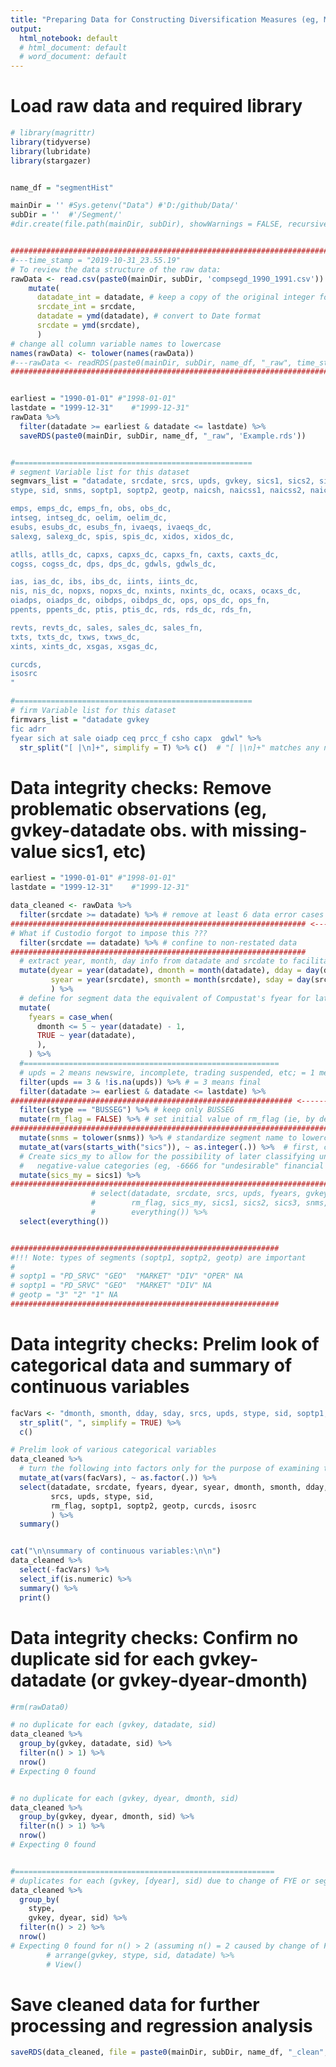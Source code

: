 ```yaml
---
title: "Preparing Data for Constructing Diversification Measures (eg, MS = 1 if a multiple-segment firm)"
output:
  html_notebook: default
  # html_document: default
  # word_document: default
---
```



# Load raw data and required library
```r

# library(magrittr)
library(tidyverse)
library(lubridate)
library(stargazer)


name_df = "segmentHist"

mainDir = '' #Sys.getenv("Data") #'D:/github/Data/'
subDir = ''  #'/Segment/'
#dir.create(file.path(mainDir, subDir), showWarnings = FALSE, recursive = TRUE)


###################################################################################
#---time_stamp = "2019-10-31_23.55.19"
# To review the data structure of the raw data:
rawData <- read.csv(paste0(mainDir, subDir, 'compsegd_1990_1991.csv')) %>% 
    mutate(
      datadate_int = datadate, # keep a copy of the original integer format
      srcdate_int = srcdate,
      datadate = ymd(datadate), # convert to Date format
      srcdate = ymd(srcdate),
      )
# change all column variable names to lowercase
names(rawData) <- tolower(names(rawData))
#---rawData <- readRDS(paste0(mainDir, subDir, name_df, "_raw", time_stamp, '.rds')) 
###################################################################################


earliest = "1990-01-01" #"1998-01-01" 
lastdate = "1999-12-31"    #"1999-12-31"
rawData %>% 
  filter(datadate >= earliest & datadate <= lastdate) %>% 
  saveRDS(paste0(mainDir, subDir, name_df, "_raw", 'Example.rds'))


#=====================================================
# segment Variable list for this dataset
segmvars_list = "datadate, srcdate, srcs, upds, gvkey, sics1, sics2, sics3, 
stype, sid, snms, soptp1, soptp2, geotp, naicsh, naicss1, naicss2, naicss3,

emps, emps_dc, emps_fn, obs, obs_dc, 
intseg, intseg_dc, oelim, oelim_dc, 
esubs, esubs_dc, esubs_fn, ivaeqs, ivaeqs_dc, 
salexg, salexg_dc, spis, spis_dc, xidos, xidos_dc, 

atlls, atlls_dc, capxs, capxs_dc, capxs_fn, caxts, caxts_dc, 
cogss, cogss_dc, dps, dps_dc, gdwls, gdwls_dc, 

ias, ias_dc, ibs, ibs_dc, iints, iints_dc, 
nis, nis_dc, nopxs, nopxs_dc, nxints, nxints_dc, ocaxs, ocaxs_dc, 
oiadps, oiadps_dc, oibdps, oibdps_dc, ops, ops_dc, ops_fn, 
ppents, ppents_dc, ptis, ptis_dc, rds, rds_dc, rds_fn, 

revts, revts_dc, sales, sales_dc, sales_fn,  
txts, txts_dc, txws, txws_dc, 
xints, xints_dc, xsgas, xsgas_dc, 

curcds, 
isosrc 
"  

#=====================================================
# firm Variable list for this dataset
firmvars_list = "datadate gvkey 
fic adrr
fyear sich at sale oiadp ceq prcc_f csho capx  gdwl" %>% 
  str_split("[ |\n]+", simplify = T) %>% c()  # "[ |\n]+" matches any number of spaces or line breaks (\n)

```


# Data integrity checks: Remove problematic observations (eg, gvkey-datadate obs. with missing-value sics1, etc)
```r

earliest = "1990-01-01" #"1998-01-01" 
lastdate = "1999-12-31"    #"1999-12-31"

data_cleaned <- rawData %>% 
  filter(srcdate >= datadate) %>% # remove at least 6 data error cases
################################################################## <-----------------------------!!!  
# What if Custodio forgot to impose this ???  
  filter(srcdate == datadate) %>% # confine to non-restated data
################################################################## 
  # extract year, month, day info from datadate and srcdate to facilitate data integrity checks to be done later
  mutate(dyear = year(datadate), dmonth = month(datadate), dday = day(datadate),
         syear = year(srcdate), smonth = month(srcdate), sday = day(srcdate),
         ) %>% 
  # define for segment data the equivalent of Compustat's fyear for later merging with Fundamental annual data
  mutate(
    fyears = case_when(
      dmonth <= 5 ~ year(datadate) - 1,
      TRUE ~ year(datadate),
      ),
    ) %>% 
  #=========================================================
  # upds = 2 means newswire, incomplete, trading suspended, etc; = 1 means only market data, csho 
  filter(upds == 3 & !is.na(upds)) %>% # = 3 means final
  filter(datadate >= earliest & datadate <= lastdate) %>% 
############################################################### <----------------------------------------- !!!  
  filter(stype == "BUSSEG") %>% # keep only BUSSEG
  mutate(rm_flag = FALSE) %>% # set initial value of rm_flag (ie, by default, do not remove)
################################################################################################
  mutate(snms = tolower(snms)) %>% # standardize segment name to lowercase
  mutate_at(vars(starts_with("sics")), ~ as.integer(.)) %>%  # first, convert sics's to integer type to be consistent with sich
  # Create sics_my to allow for the possibility of later classifying undesirable cases into
  #   negative-value categories (eg, -6666 for "undesirable" financial segment)
  mutate(sics_my = sics1) %>% 
################################################################################################
                  # select(datadate, srcdate, srcs, upds, fyears, gvkey, 
                  #        rm_flag, sics_my, sics1, sics2, sics3, snms, soptp1, soptp2, geotp, 
                  #        everything()) %>% 
  select(everything())  


############################################################
#!!! Note: types of segments (soptp1, soptp2, geotp) are important
# 
# soptp1 = "PD_SRVC" "GEO"  "MARKET" "DIV" "OPER" NA
# soptp1 = "PD_SRVC" "GEO"  "MARKET" "DIV" NA
# geotp = "3" "2" "1" NA
############################################################

```


# Data integrity checks: Prelim look of categorical data and summary of continuous variables
```r

facVars <- "dmonth, smonth, dday, sday, srcs, upds, stype, sid, soptp1, soptp2, geotp, curcds, isosrc" %>%  
  str_split(", ", simplify = TRUE) %>% 
  c()

# Prelim look of various categorical variables
data_cleaned %>% 
  # turn the following into factors only for the purpose of examining the categorical and continuous variables
  mutate_at(vars(facVars), ~ as.factor(.)) %>% 
  select(datadate, srcdate, fyears, dyear, syear, dmonth, smonth, dday, sday, 
         srcs, upds, stype, sid, 
         rm_flag, soptp1, soptp2, geotp, curcds, isosrc
         ) %>% 
  summary()


cat("\n\nsummary of continuous variables:\n\n")
data_cleaned %>%
  select(-facVars) %>% 
  select_if(is.numeric) %>%
  summary() %>% 
  print()

```


# Data integrity checks: Confirm no duplicate sid for each gvkey-datadate (or gvkey-dyear-dmonth)
```r
#rm(rawData0)

# no duplicate for each (gvkey, datadate, sid)
data_cleaned %>% 
  group_by(gvkey, datadate, sid) %>% 
  filter(n() > 1) %>% 
  nrow() 
# Expecting 0 found 


# no duplicate for each (gvkey, dyear, dmonth, sid)
data_cleaned %>% 
  group_by(gvkey, dyear, dmonth, sid) %>% 
  filter(n() > 1) %>% 
  nrow() 
# Expecting 0 found 


#==========================================================
# duplicates for each (gvkey, [dyear], sid) due to change of FYE or segment name/structure
data_cleaned %>% 
  group_by(
    stype,  
    gvkey, dyear, sid) %>% 
  filter(n() > 2) %>%
  nrow()
# Expecting 0 found for n() > 2 (assuming n() = 2 caused by change of FYE only)
        # arrange(gvkey, stype, sid, datadate) %>% 
        # View()

```


# Save cleaned data for further processing and regression analysis
```r

saveRDS(data_cleaned, file = paste0(mainDir, subDir, name_df, "_clean", 'Example.rds'))

```



